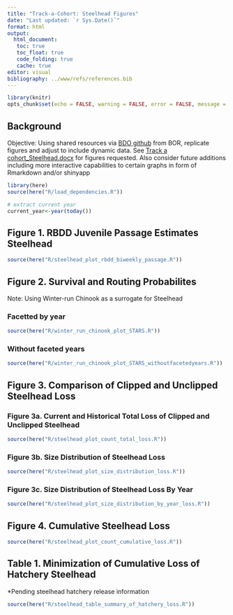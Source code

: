 ```yaml
---
title: "Track-a-Cohort: Steelhead Figures"
date: "Last updated: `r Sys.Date()`"
format: html
output:
  html_document: 
   toc: true
   toc_float: true
   code_folding: true
   cache: true 
editor: visual
bibliography: ../www/refs/references.bib
---
```



```r
library(knitr)
opts_chunk$set(echo = FALSE, warning = FALSE, error = FALSE, message = FALSE)
```

## Background

Objective: Using shared resources via [BDO github](https://github.com/BDO-Science/track-a-cohort) from BOR, replicate figures and adjust to include dynamic data. See [Track a cohort_Steelhead.docx](https://github.com/BDO-Science/track-a-cohort/blob/main/SH_Cohort/Track%20a%20Cohort_Steelhead.docx) for figures requested. Also consider future additions including more interactive capabilities to certain graphs in form of Rmarkdown and/or shinyapp

```r
library(here)
source(here("R/load_dependencies.R"))

# extract current year
current_year<-year(today())
```

## Figure 1. RBDD Juvenile Passage Estimates Steelhead

```r
source(here("R/steelhead_plot_rbdd_biweekly_passage.R"))
```


## Figure 2. Survival and Routing Probabilites

Note: Using Winter-run Chinook as a surrogate for Steelhead

### Facetted by year

```r
source(here("R/winter_run_chinook_plot_STARS.R"))
```


### Without faceted years

```r
source(here("R/winter_run_chinook_plot_STARS_withoutfacetedyears.R"))
```


## Figure 3. Comparison of Clipped and Unclipped Steelhead Loss

### Figure 3a. Current and Historical Total Loss of Clipped and Unclipped Steelhead

```r
source(here("R/steelhead_plot_count_total_loss.R"))
```

### Figure 3b. Size Distribution of Steelhead Loss

```r
source(here("R/steelhead_plot_size_distribution_loss.R"))
```

### Figure 3c. Size Distribution of Steelhead Loss By Year

```r
source(here("R/steelhead_plot_size_distribution_by_year_loss.R"))
```

## Figure 4. Cumulative Steelhead Loss

```r
source(here("R/steelhead_plot_count_cumulative_loss.R"))
```

## Table 1. Minimization of Cumulative Loss of Hatchery Steelhead
 *Pending steelhead hatchery release information
```r
source(here("R/steelhead_table_summary_of_hatchery_loss.R"))

```


